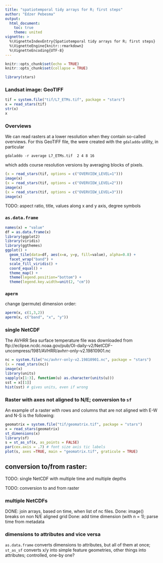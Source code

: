 ```yaml
---
title: "spatiotemporal tidy arrays for R; first steps"
author: "Edzer Pebesma"
output:
  html_document:
    toc: true
    theme: united
vignette: >
  %\VignetteIndexEntry{Spatiotemporal tidy arrays for R; first steps}
  %\VignetteEngine{knitr::rmarkdown}
  %\VignetteEncoding{UTF-8}
---
```


```r
knitr::opts_chunk$set(echo = TRUE)
knitr::opts_chunk$set(collapse = TRUE)
```

```r
library(stars)
```

### Landsat image: GeoTIFF
```r
tif = system.file("tif/L7_ETMs.tif", package = "stars")
x = read_stars(tif)
str(x)
x
```

### Overviews
We can read rasters at a lower resolution when they contain so-called overviews. For this
GeoTIFF file, the were created with the `gdaladdo` utility, in particular
```
gdaladdo -r average L7_ETMs.tif  2 4 8 16
```
which adds course resolution versions by averaging blocks of pixels.

```r
(x = read_stars(tif, options = c("OVERVIEW_LEVEL=1")))
image(x)
(x = read_stars(tif, options = c("OVERVIEW_LEVEL=2")))
image(x)
(x = read_stars(tif, options = c("OVERVIEW_LEVEL=3")))
image(x)
```

TODO: aspect ratio, title, values along x and y axis, degree symbols

### `as.data.frame`

```r
names(x) = "value"
df = as.data.frame(x)
library(ggplot2)
library(viridis)
library(ggthemes)
ggplot() +  
  geom_tile(data=df, aes(x=x, y=y, fill=value), alpha=0.8) + 
  facet_wrap("band") +
  scale_fill_viridis() +
  coord_equal() +
  theme_map() +
  theme(legend.position="bottom") +
  theme(legend.key.width=unit(2, "cm"))
```

### `aperm`
change (permute) dimension order:
```r
aperm(x, c(1,3,2))
aperm(x, c("band", "x", "y"))
```

### single NetCDF

The AVHRR Sea surface temperature file was downloaded from ftp://eclipse.ncdc.noaa.gov/pub/OI-daily-v2/NetCDF-uncompress/1981/AVHRR/avhrr-only-v2.19810901.nc

```r
nc = system.file("nc/avhrr-only-v2.19810901.nc", package = "stars")
(x = read_stars(nc))
image(x)
library(units)
sapply(x[1:3], function(u) as.character(units(u)))
sst = x[[1]]
hist(sst) # gives units, even if wrong
```


### Raster with axes not aligned to N/E; conversion to `sf`
An example of a raster with rows and columns that are not aligned with E-W and N-S is
the following:

```r
geomatrix = system.file("tif/geomatrix.tif", package = "stars")
x = read_stars(geomatrix)
st_dimensions(x)
library(sf)
s = st_as_sf(x, as_points = FALSE)
par(cex.axis = .7) # font size axis tic labels 
plot(s, axes =TRUE, main = "geomatrix.tif", graticule = TRUE)
```


## conversion to/from raster:



TODO: single NetCDF with multiple time and multiple depths

TODO: conversion to and from raster

### multiple NetCDFs

DONE: join arrays, based on time, when list of nc files.
Done: image() breaks on non N/E aligned grid
Done: add time dimension (with n = 1); parse time from metadata

### dimensions to attributes and vice versa

`as.data.frame` converts dimensions to attributes, but all of them at once;
`st_as_sf` converts x/y into simple feature geometries, other things into attributes;
controlled, one-by one?

